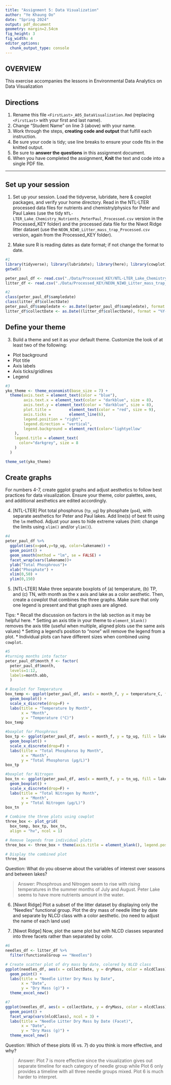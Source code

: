 ```yaml
---
title: "Assignment 5: Data Visualization"
author: "Ye Khaung Oo"
date: "Spring 2024"
output: pdf_document
geometry: margin=2.54cm
fig_height: 3
fig_width: 4
editor_options: 
  chunk_output_type: console
---
```


## OVERVIEW

This exercise accompanies the lessons in Environmental Data Analytics on Data Visualization 

## Directions
1. Rename this file `<FirstLast>_A05_DataVisualization.Rmd` (replacing `<FirstLast>` with your first and last name).
2. Change "Student Name" on line 3 (above) with your name.
3. Work through the steps, **creating code and output** that fulfill each instruction.
4. Be sure your code is tidy; use line breaks to ensure your code fits in the knitted output.
5. Be sure to **answer the questions** in this assignment document.
6. When you have completed the assignment, **Knit** the text and code into a single PDF file.

---

## Set up your session 

1. Set up your session. Load the tidyverse, lubridate, here & cowplot packages, and verify your home directory. Read in the NTL-LTER processed data files for nutrients and chemistry/physics for Peter and Paul Lakes (use the tidy `NTL-LTER_Lake_Chemistry_Nutrients_PeterPaul_Processed.csv` version in the Processed_KEY folder) and the processed data file for the Niwot Ridge litter dataset (use the `NEON_NIWO_Litter_mass_trap_Processed.csv` version, again from the Processed_KEY folder). 

2. Make sure R is reading dates as date format; if not change the format to date.

```r
#1 
library(tidyverse); library(lubridate); library(here); library(cowplot); library(ggplot2); library(ggthemes);
getwd()

peter_paul_df <- read.csv("./Data/Processed_KEY/NTL-LTER_Lake_Chemistry_Nutrients_PeterPaul_Processed.csv", stringsAsFactors = TRUE)
litter_df <- read.csv("./Data/Processed_KEY/NEON_NIWO_Litter_mass_trap_Processed.csv", stringsAsFactors = TRUE)

#2 
class(peter_paul_df$sampledate)
class(litter_df$collectDate)
peter_paul_df$sampledate <- as.Date((peter_paul_df$sampledate), format = "%Y-%m-%d")
litter_df$collectDate <- as.Date((litter_df$collectDate), format = "%Y-%m-%d")

```
## Define your theme
3. Build a theme and set it as your default theme. Customize the look of at least two of the following: 
 * Plot background
 * Plot title
 * Axis labels
 * Axis ticks/gridlines
 * Legend

```r
#3
yko_theme <- theme_economist(base_size = 7) +
  theme(axis.text = element_text(color = "blue"), 
        axis.text.x = element_text(color = "darkblue", size = 8),
        axis.text.y = element_text(color = "darkblue", size = 8),
        plot.title =        element_text(color = "red", size = 9),
        axis.ticks =        element_line(6),
        legend.position = "right",
        legend.direction = "vertical",
        legend.background = element_rect(color='lightyellow'
    ),
    legend.title = element_text(
      color="darkgrey", size = 8
    )
  )

theme_set(yko_theme)
```

## Create graphs
For numbers 4-7, create ggplot graphs and adjust aesthetics to follow best practices for data visualization. Ensure your theme, color palettes, axes, and additional aesthetics are edited accordingly.

4. [NTL-LTER] Plot total phosphorus (`tp_ug`) by phosphate (`po4`), with separate aesthetics for Peter and Paul lakes. Add line(s) of best fit using the `lm` method. Adjust your axes to hide extreme values (hint: change the limits using `xlim()` and/or `ylim()`).

```r
#4 
peter_paul_df %>% 
  ggplot(aes(x=po4,y=tp_ug, color=lakename)) + 
  geom_point() +
  geom_smooth(method = "lm", se = FALSE) +
  facet_wrap(vars(lakename))+
  ylab("Total Phosphrous")+
  xlab("Phosphate") +
  xlim(0,50) +
  ylim(0,150)


```


5. [NTL-LTER] Make three separate boxplots of (a) temperature, (b) TP, and (c) TN, with month as the x axis and lake as a color aesthetic. Then, create a cowplot that combines the three graphs. Make sure that only one legend is present and that graph axes are aligned. 

Tips:
* Recall the discussion on factors in the lab section as it may be helpful here. 
* Setting an axis title in your theme to `element_blank()` removes the axis title (useful when multiple, aligned plots use the same axis values)
* Setting a legend's position to "none" will remove the legend from a plot.
* Individual plots can have different sizes when combined using `cowplot`.

```r
#5 
#turning months into factor
peter_paul_df$month_f <- factor(
  peter_paul_df$month, 
  levels=1:12,
  labels=month.abb,
  ) 

# Boxplot for Temperature
box_temp <- ggplot(peter_paul_df, aes(x = month_f, y = temperature_C, fill = lakename,)) +
  geom_boxplot() +
  scale_x_discrete(drop=F) +
  labs(title = "Temperature by Month",
       x = "Month",
       y = "Temperature (°C)") 
box_temp

#boxplot for Phosphrous
box_tp <- ggplot(peter_paul_df, aes(x = month_f, y = tp_ug, fill = lakename,)) +
  geom_boxplot() +
  scale_x_discrete(drop=F) +
  labs(title = "Total Phosphorus by Month",
       x = "Month",
       y = "Total Phosphorus (µg/L)")
box_tp

#boxplot for Nitrogen
box_tn <- ggplot(peter_paul_df, aes(x = month_f, y = tn_ug, fill = lakename,)) +
  geom_boxplot() +
  scale_x_discrete(drop=F) +
  labs(title = "Total Nitrogen by Month",
       x = "Month",
       y = "Total Nitrogen (µg/L)")
box_tn

# Combine the three plots using cowplot
three_box <- plot_grid(
  box_temp, box_tp, box_tn, 
  align = "hv", ncol = 1)

# Remove legends from individual plots
three_box <- three_box + theme(axis.title = element_blank(), legend.position = "none")

# Display the combined plot
three_box

```

Question: What do you observe about the variables of interest over seasons and between lakes? 

> Answer: Phosphrous and Nitrogen seem to rise with rising temperatures in the summer months of July and August. Peter Lake seems to have more nutrients amount in the water. 

6. [Niwot Ridge] Plot a subset of the litter dataset by displaying only the "Needles" functional group. Plot the dry mass of needle litter by date and separate by NLCD class with a color aesthetic. (no need to adjust the name of each land use)

7. [Niwot Ridge] Now, plot the same plot but with NLCD classes separated into three facets rather than separated by color. 

```r
#6
needles_df <- litter_df %>% 
  filter(functionalGroup == "Needles")

# Create scatter plot of dry mass by date, colored by NLCD class
ggplot(needles_df, aes(x = collectDate, y = dryMass, color = nlcdClass)) +
  geom_point() +
  labs(title = "Needle Litter Dry Mass by Date",
       x = "Date",
       y = "Dry Mass (g)") +
  theme_excel_new()

#7
ggplot(needles_df, aes(x = collectDate, y = dryMass, color = nlcdClass)) +
  geom_point() +
  facet_wrap(vars(nlcdClass), ncol = 3) + 
  labs(title = "Needle Litter Dry Mass by Date (Facet)",
       x = "Date",
       y = "Dry Mass (g)") +
  theme_excel_new()

```
Question: Which of these plots (6 vs. 7) do you think is more effective, and why? 

> Answer: Plot 7 is more effective since the visualization gives out separate timeline for each category of needle group while Plot 6 only provides a timeline with all three needle groups mixed. Plot 6 is much harder to interpret.